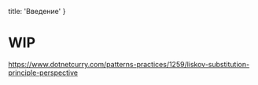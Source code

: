 
  title: 'Введение'
}


# WIP

https://www.dotnetcurry.com/patterns-practices/1259/liskov-substitution-principle-perspective
